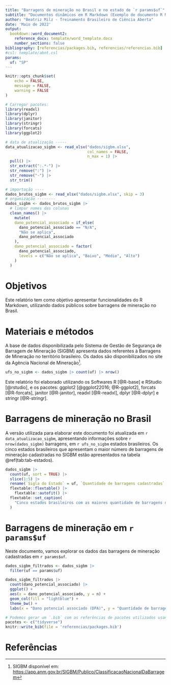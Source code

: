 ```yaml
---
title: "Barragens de mineração no Brasil e no estado de `r params$uf`"
subtitle: "Documentos dinâmicos em R Markdown (Exemplo de documento R Markdown)"
author: "Beatriz Milz - Treinamento Brasileiro de Ciência Aberta"
date: 'Maio de 2022'
output: 
  bookdown::word_document2:
    reference_docx: template/word_template.docx
    number_sections: false
bibliography: [referencias/packages.bib, referencias/referencias.bib]
#csl: template/abnt.csl   
params: 
  uf: "SP"
---
```


```r
knitr::opts_chunk$set(
	echo = FALSE,
	message = FALSE,
	warning = FALSE
)
```

```r
# Carregar pacotes:
library(readxl)
library(dplyr)
library(janitor)
library(stringr)
library(forcats)
library(ggplot2)
```

```r
# data de atualização -----
data_atualizacao_sigbm <- read_xlsx("dados/sigbm.xlsx",
                                    col_names = FALSE,
                                    n_max = 1) |>
  pull() |>
  str_extract(":.*-") |>
  str_remove(":") |>
  str_remove("-") |>
  str_trim()

# importação ----
dados_brutos_sigbm <- read_xlsx("dados/sigbm.xlsx", skip = 3)
# organização --------
dados_sigbm <- dados_brutos_sigbm |> 
  # limpar nomes das colunas
  clean_names() |> 
    mutate(
    dano_potencial_associado = if_else(
      dano_potencial_associado == "N/A",
      "Não se aplica",
      dano_potencial_associado
    ),
    dano_potencial_associado = factor(
      dano_potencial_associado,
      levels = c("Não se aplica", "Baixo", "Médio", "Alto")
    )
  ) 
```

# Objetivos

Este relatório tem como objetivo apresentar funcionalidades do R Markdown, utilizando dados públicos sobre barragens de mineração no Brasil.

# Materiais e métodos

A base de dados disponibilizada pelo Sistema de Gestão de Segurança de Barragem de Mineração (SIGBM) apresenta dados referentes à Barragens de Mineração no território brasileiro.
Os dados são disponibilizados no site da Agência Nacional de Mineração[^1].

[^1]: SIGBM disponível em: <https://app.anm.gov.br/SIGBM/Publico/ClassificacaoNacionalDaBarragem>

```r
ufs_no_sigbm <- dados_sigbm |> count(uf) |> nrow()
```

Este relatório foi elaborado utilizando os Softwares R [@R-base] e RStudio [@rstudio], e os pacotes: ggplot2 [@ggplot22016; @R-ggplot2], forcats [@R-forcats], janitor [@R-janitor], readxl [@R-readxl], dplyr [@R-dplyr] e stringr [@R-stringr].

# Barragens de mineração no Brasil

A versão utilizada para elaborar este documento foi atualizada em `r data_atualizacao_sigbm`, apresentando informações sobre `r nrow(dados_sigbm)` barragens, em `r ufs_no_sigbm` estados brasileiros.
Os cinco estados brasileiros que apresentam o maior número de barragens de mineração cadastradas no SIGBM estão apresentados na tabela \@ref(tab:tab-estados).

```r
dados_sigbm |> 
  count(uf, sort = TRUE) |> 
  slice(1:5) |> 
  rename(`Sigla do Estado` = uf, `Quantidade de barragens cadastradas` = n) |> 
  flextable::flextable() |> 
    flextable::autofit() |> 
  flextable::set_caption(
    "Cinco estados brasileiros com as maiores quantidade de barragens de mineração cadastradas no SIGBM."
  ) 
```

# Barragens de mineração em `r params$uf`

Neste documento, vamos explorar os dados das barragens de mineração cadastradas em `r params$uf`.

```r
dados_sigbm_filtrados <- dados_sigbm |> 
  filter(uf == params$uf)
```

```r
dados_sigbm_filtrados |>
  count(dano_potencial_associado) |>
  ggplot() +
  aes(x = dano_potencial_associado, y = n) +
  geom_col(fill = "lightblue") +
  theme_bw() +
  labs(x = "Dano potencial associado (DPA)", y = "Quantidade de barragens")
```

```r
# Podemos gerar um `.bib` com as referências de pacotes utilizados usando a função `knitr::write_bib()`
pacotes <- c("tidyverse")
knitr::write_bib(file = 'referencias/packages.bib')
```

# Referências
